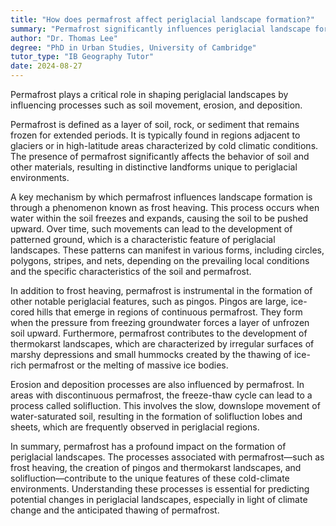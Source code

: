 ```yaml
---
title: "How does permafrost affect periglacial landscape formation?"
summary: "Permafrost significantly influences periglacial landscape formation by affecting soil movement, erosion, and deposition processes."
author: "Dr. Thomas Lee"
degree: "PhD in Urban Studies, University of Cambridge"
tutor_type: "IB Geography Tutor"
date: 2024-08-27
---
```


Permafrost plays a critical role in shaping periglacial landscapes by influencing processes such as soil movement, erosion, and deposition.

Permafrost is defined as a layer of soil, rock, or sediment that remains frozen for extended periods. It is typically found in regions adjacent to glaciers or in high-latitude areas characterized by cold climatic conditions. The presence of permafrost significantly affects the behavior of soil and other materials, resulting in distinctive landforms unique to periglacial environments.

A key mechanism by which permafrost influences landscape formation is through a phenomenon known as frost heaving. This process occurs when water within the soil freezes and expands, causing the soil to be pushed upward. Over time, such movements can lead to the development of patterned ground, which is a characteristic feature of periglacial landscapes. These patterns can manifest in various forms, including circles, polygons, stripes, and nets, depending on the prevailing local conditions and the specific characteristics of the soil and permafrost.

In addition to frost heaving, permafrost is instrumental in the formation of other notable periglacial features, such as pingos. Pingos are large, ice-cored hills that emerge in regions of continuous permafrost. They form when the pressure from freezing groundwater forces a layer of unfrozen soil upward. Furthermore, permafrost contributes to the development of thermokarst landscapes, which are characterized by irregular surfaces of marshy depressions and small hummocks created by the thawing of ice-rich permafrost or the melting of massive ice bodies.

Erosion and deposition processes are also influenced by permafrost. In areas with discontinuous permafrost, the freeze-thaw cycle can lead to a process called solifluction. This involves the slow, downslope movement of water-saturated soil, resulting in the formation of solifluction lobes and sheets, which are frequently observed in periglacial regions.

In summary, permafrost has a profound impact on the formation of periglacial landscapes. The processes associated with permafrost—such as frost heaving, the creation of pingos and thermokarst landscapes, and solifluction—contribute to the unique features of these cold-climate environments. Understanding these processes is essential for predicting potential changes in periglacial landscapes, especially in light of climate change and the anticipated thawing of permafrost.
    
